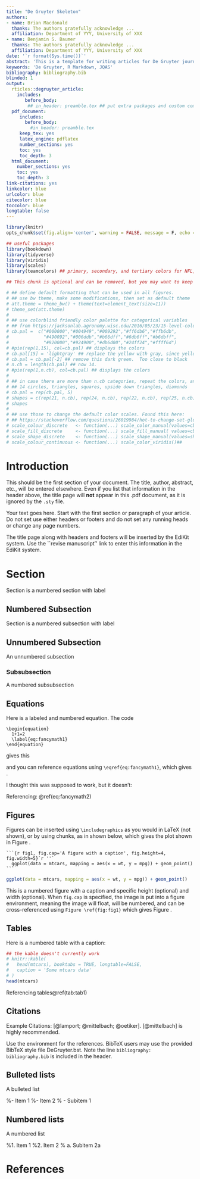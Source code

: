 ```yaml
---
title: "De Gruyter Skeleton"
authors: 
- name: Brian Macdonald
  thanks: The authors gratefully acknowledge ...
  affiliation: Department of YYY, University of XXX
- name: Benjamin S. Baumer
  thanks: The authors gratefully acknowledge ...
  affiliation: Department of YYY, University of XXX
date: '`r format(Sys.time())`'
abstract: 'This is a template for writing articles for De Gruyter journals such as Journal of Quantitative Analysis in Sports.'
keywords: 'De Gruyter, R Markdown, JQAS'
bibliography: bibliography.bib
blinded: 1
output: 
  rticles::degruyter_article:
    includes:
       before_body:
        ## in_header: preamble.tex ## put extra packages and custom commands here
  pdf_document:
     includes:
       before_body: 
         #in_header: preamble.tex
     keep_tex: yes
     latex_engine: pdflatex
     number_sections: yes
     toc: yes
     toc_depth: 3
  html_document:
    number_sections: yes
    toc: yes
    toc_depth: 3
link-citations: yes
linkcolor: blue
urlcolor: blue
citecolor: blue
toccolor: blue
longtable: false
---
```


```r
library(knitr)
opts_chunk$set(fig.align='center', warning = FALSE, message = F, echo = FALSE, include=T)

## useful packages
library(bookdown)
library(tidyverse)
library(viridis)
library(scales)
library(teamcolors) ## primary, secondary, and tertiary colors for NFL, NBA, MLB, NHL, MLS, EPL
```


```r
## This chunk is optional and can be removed, but you may want to keep it since it helps make your figures more colorblind-friendly.

# ## define default formatting that can be used in all figures.
# ## use bw theme, make some modifications, then set as default theme
# att.theme = theme_bw() + theme(text=element_text(size=11))  
# theme_set(att.theme)
# 
# ## use colorblind friendly color palette for categorical variables
# ## from https://jacksonlab.agronomy.wisc.edu/2016/05/23/15-level-colorblind-friendly-palette/
# cb.pal =  c("#000000","#004949","#009292","#ff6db6","#ffb6db",
#             "#490092","#006ddb","#b66dff","#6db6ff","#b6dbff",
#             "#920000","#924900","#db6d00","#24ff24","#ffff6d")
# #pie(rep(1,15), col=cb.pal) ## displays the colors
# cb.pal[15] = 'lightgray' ## replace the yellow with gray, since yellow is almost impossible to see. 
# cb.pal = cb.pal[-2] ## remove this dark green.  Too close to black
# n.cb = length(cb.pal) ## now 14.
# #pie(rep(1,n.cb), col=cb.pal) ## displays the colors
# 
# ## in case there are more than n.cb categories, repeat the colors, and add different shapes
# ## 14 circles, triangles, squares, upside down triangles, diamonds  
# cb.pal = rep(cb.pal, 5)
# shapes = c(rep(21, n.cb), rep(24, n.cb), rep(22, n.cb), rep(25, n.cb), rep(23,n.cb)) 
# shapes 
# 
# ## use those to change the default color scales. Found this here:
# ## https://stackoverflow.com/questions/26019984/hot-to-change-set-global-scale-aesthetics-colours-for-ggplot
# scale_colour_discrete   <- function(...) scale_color_manual(values=cb.pal) ## gotta use u in colour
# scale_fill_discrete     <- function(...) scale_fill_manual( values=cb.pal)
# scale_shape_discrete    <- function(...) scale_shape_manual(values=shapes)
# scale_colour_continuous <- function(...) scale_color_viridis()##
```

# Introduction 

This should be the first section of your document. The title, author, abstract, etc., will be entered elsewhere.  Even if you list that information in the header above, the title page will **not** appear in this .pdf document, as it is ignored by the `.sty` file. 

Your text goes here. Start with the first section or paragraph of your article. Do not set use either headers or footers and do not set any running heads or change any page numbers.

The title page along with headers and footers will be inserted by the EdiKit system. Use the ``revise manuscript'' link to enter this information in the EdiKit system. 

# Section \label{sec}
Section \ref{sec} is a numbered section with label 

## Numbered Subsection \label{subsec}
Section \ref{subsec} is a numbered subsection with label 

## Unnumbered Subsection {-}
An unnumbered subsection

### Subsubsection 
A numbered subsubsection

\newpage

## Equations
Here is a labeled and numbered equation.  The code
```
\begin{equation} 
  1+1=2
  \label{eq:fancymath1}
\end{equation} 
```
\noindent 
gives this

\begin{equation} 
  1+1=2
  \label{eq:fancymath1}
\end{equation} 

\noindent 
and you can reference equations using `\eqref{eq:fancymath1}`, which gives \eqref{eq:fancymath1}.

\noindent 
I thought this was supposed to work, but it doesn't: 
\begin{equation} 
  1+1=2
  (\#eq:fancymath2)
\end{equation} 

\noindent 
Referencing: \@ref(eq:fancymath2) \ref{eq:fancymath2} 


\newpage
## Figures
Figures can be inserted using `\includegraphics` as you would in LaTeX (not shown), or by using chunks, as in shown below, which gives the plot shown in Figure \ref{fig:fig1}.


    ```{r fig1, fig.cap='A figure with a caption', fig.height=4, fig.width=5}`r ''`
      ggplot(data = mtcars, mapping = aes(x = wt, y = mpg)) + geom_point() 
    ```

```r
ggplot(data = mtcars, mapping = aes(x = wt, y = mpg)) + geom_point() 
```   

\noindent 
This is a numbered figure with a caption and specific height (optional) and width (optional). When `fig.cap` is specified, the image is put into a \LaTeX  figure environment, meaning the image will float, will be numbered, and can be cross-referenced using `Figure \ref{fig:fig1}` which gives Figure \ref{fig:fig1}.

## Tables
Here is a numbered table with a caption:

```r
## the kable doesn't currently work
# knitr::kable(
#   head(mtcars), booktabs = TRUE, longtable=FALSE,
#   caption = 'Some mtcars data'
# )
head(mtcars)
```

\noindent
Referencing tables\@ref(tab:tab1) \ref{tab:tab1}  


## Citations 
Example Citations: [@lamport; @mittelbach; @oetiker]. [@mittelbach] is highly recommended. 

Use the \verb+thebibliography+ environment for the references.  BibTeX users may
use the provided BibTeX style file DeGruyter.bst.  Note the line `bibliography: bibliography.bib` is included in the header.


## Bulleted lists
A bulleted list

%- Item 1
%- Item 2
%    - Subitem 1

## Numbered lists

A numbered list

%1. Item 1
%2. Item 2
%    a. Subitem 2a

  
# References
